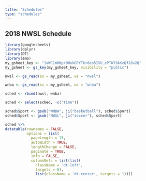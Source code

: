 ```yaml
---
title: "Schedules"
type: "schedules"
---
```


## 2018 NWSL Schedule

```r
library(googlesheets)
library(dplyr)
library(DT)
library(emo)
my_gsheet_key <- "1vWC1mHbpr9UukGPYTUr8eo5IVU_ePTW79AKzQf28v2Q"
my_gsheet <- gs_key(my_gsheet_key, visibility = "public") 

nwsl <- gs_read(ss = my_gsheet, ws = "nwsl")

wnba <- gs_read(ss = my_gsheet, ws = "wnba")

sched <- rbind(nwsl, wnba)

sched <- select(sched, -c("Time"))

sched$Sport <- gsub("WNBA", ji("basketball"), sched$Sport)
sched$Sport <- gsub("NWSL", ji("soccer"), sched$Sport)

sched %>% 
datatable(rownames = FALSE,
          options = list(
            pageLength = 15, 
            autoWidth = TRUE, 
            lengthChange = FALSE,
            paginate = TRUE,
            info = FALSE,
            columnDefs = list(list(
              className = 'dt-left', 
              targets = 0),
              list(className = 'dt-center', targets = 1))))

```

